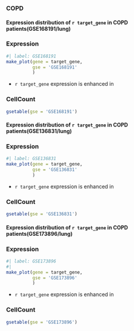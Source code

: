 
### COPD {background-color="#7A00E6"}

#### Expression distribution of `r target_gene` in COPD patients(GSE168191/lung) {.smaller}

::: {.panel-tabset}

### Expression

```r
#| label: GSE168191
make_plot(gene = target_gene,
          gse = 'GSE168191'
          )
```


- `r target_gene` expression is enhanced in 


### CellCount

```r
gsetable(gse = 'GSE168191')
```


:::



#### Expression distribution of `r target_gene` in COPD patients(GSE136831/lung) {.smaller}


::: {.panel-tabset}

### Expression

```r
#| label: GSE136831
make_plot(gene = target_gene,
          gse = 'GSE136831'
          )
```


- `r target_gene` expression is enhanced in 


### CellCount

```r
gsetable(gse = 'GSE136831')
```


:::


#### Expression distribution of `r target_gene` in COPD patients(GSE173896/lung) {.smaller}

::: {.panel-tabset}

### Expression

```r
#| label: GSE173896
#| 
make_plot(gene = target_gene,
          gse = 'GSE173896'
          )
```


- `r target_gene` expression is enhanced in 


### CellCount

```r
gsetable(gse = 'GSE173896')
```


:::

